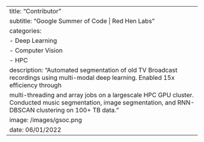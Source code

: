 ---
title: "Contributor"
subtitle: "Google Summer of Code | Red Hen Labs"
categories: 
  - Deep Learning 
  - Computer Vision
  - HPC
description: "Automated segmentation of old TV Broadcast recordings using multi-modal deep learning. Enabled 15x efficiency through
multi-threading and array jobs on a largescale HPC GPU cluster. Conducted music segmentation, image segmentation, and RNN-DBSCAN clustering on 100+ TB data."
image: /images/gsoc.png
date: 06/01/2022
---